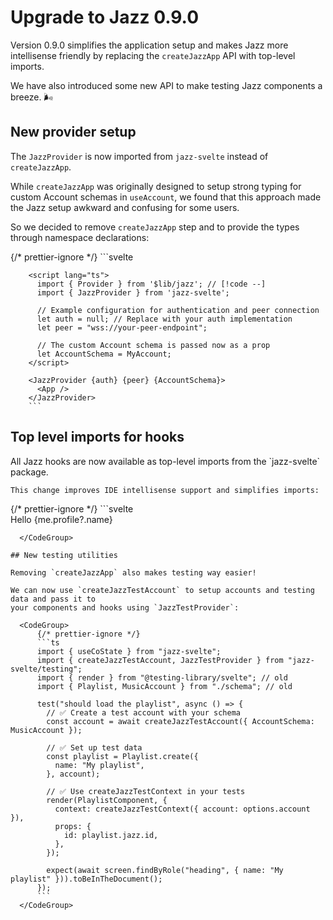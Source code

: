 
# Upgrade to Jazz 0.9.0

Version 0.9.0 simplifies the application setup and makes Jazz more intellisense friendly by
replacing the `createJazzApp` API with top-level imports.

We have also introduced some new API to make testing Jazz components a breeze. 🌬️

## New provider setup

The `JazzProvider` is now imported from `jazz-svelte` instead of `createJazzApp`.

While `createJazzApp` was originally designed to setup strong typing for custom Account schemas in `useAccount`,
we found that this approach made the Jazz setup awkward and confusing for some users.

So we decided to remove `createJazzApp` step and to provide the types through namespace declarations:

  <CodeGroup>
      {/* prettier-ignore */}
        ```svelte
        <!-- src/routes/+layout.svelte -->
        <script lang="ts" module>
          // Register the Account schema so `useAccount` returns our custom `MyAppAccount`
          declare module 'jazz-svelte' {
            interface Register {
              Account: MyAccount;
            }
          }
        </script>

        <script lang="ts">
          import { Provider } from '$lib/jazz'; // [!code --]
          import { JazzProvider } from 'jazz-svelte';

          // Example configuration for authentication and peer connection
          let auth = null; // Replace with your auth implementation
          let peer = "wss://your-peer-endpoint";

          // The custom Account schema is passed now as a prop
          let AccountSchema = MyAccount;
        </script>

        <JazzProvider {auth} {peer} {AccountSchema}>
          <App />
        </JazzProvider>
        ```
  </CodeGroup>

## Top level imports for hooks

  <div>
    All Jazz hooks are now available as top-level imports from the `jazz-svelte` package.

    This change improves IDE intellisense support and simplifies imports:
  </div>

  <CodeGroup>
    {/* prettier-ignore */}
```svelte

<script lang="ts">
  import { useAccount } from '$lib/jazz'; // [!code --]
  import { useAccount } from 'jazz-svelte'; // [!code ++]

  const { me } = useAccount();
</script>

<div>
  Hello {me.profile?.name}
</div>

```
  </CodeGroup>

## New testing utilities

Removing `createJazzApp` also makes testing way easier!

We can now use `createJazzTestAccount` to setup accounts and testing data and pass it to
your components and hooks using `JazzTestProvider`:

  <CodeGroup>
      {/* prettier-ignore */}
      ```ts
      import { useCoState } from "jazz-svelte";
      import { createJazzTestAccount, JazzTestProvider } from "jazz-svelte/testing";
      import { render } from "@testing-library/svelte"; // old
      import { Playlist, MusicAccount } from "./schema"; // old

      test("should load the playlist", async () => {
        // ✅ Create a test account with your schema
        const account = await createJazzTestAccount({ AccountSchema: MusicAccount });

        // ✅ Set up test data
        const playlist = Playlist.create({
          name: "My playlist",
        }, account);

        // ✅ Use createJazzTestContext in your tests
        render(PlaylistComponent, {
          context: createJazzTestContext({ account: options.account }),
          props: {
            id: playlist.jazz.id,
          },
        });

        expect(await screen.findByRole("heading", { name: "My playlist" })).toBeInTheDocument();
      });
      ```
  </CodeGroup>
